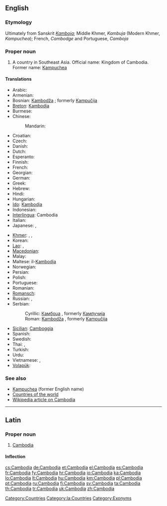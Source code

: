 ==English==
{{wikipedia}}

===Etymology===
Ultimately from Sanskrit ''[[Kamboja]]''; Middle Khmer, ''Kambuja'' (Modern Khmer, ''Kampuchea'');  French, ''Cambodge'' and Portuguese, ''Camboja''

===Proper noun===
{{en-proper noun}}

# A country in Southeast Asia. Official name: Kingdom of Cambodia. Former name: [[Kampuchea]]

====Translations====
{{trans-top|country in Southeast Asia}}
* Arabic: {{t|ar|كامبوديا|f|tr=kambuudiya, kambodiya}}
* Armenian: {{t-|hy|Կամբոջա|tr=Kamboǰa}}
* Bosnian: [[Kambodža]] {{f}}; formerly [[Kampučija]] {{f}}
* [[Breton]]: [[Kambodja]]
* Burmese: {{t|my|ကမ္ဘောဒီးယားနိုင်ငံ|sc=Mymr|xs=Burmese}}
* Chinese:
*: Mandarin: {{t-|cmn|柬埔寨|tr=Jiǎnpǔzhài|sc=Hani}}
* Croatian: {{t+|hr|Kambodža|f}}
* Czech: {{t-|cs|Kambodža|f}}
* Danish: {{t-|da|Cambodja}}
* Dutch: {{t+|nl|Cambodja}}
* Esperanto: {{t-|eo|Kamboĝo|xs=Esperanto}}
* Finnish: {{t+|fi|Kambodža}}
* French: {{t+|fr|Cambodge|m}}
* Georgian: {{t|ka|კამბოჯა|tr=kamboja|sc=Geor|xs=Georgian}}
* German: {{t+|de|Kambodscha}}
* Greek: {{t+|el|Καμπότζη|f|tr=Kambótzi}}
* Hebrew: {{t|he|קמבודיה|f|tr=qambodia}}
* Hindi: {{t|hi|कम्बोडिया|m|tr=kamboḍiyā|xs=Hindi}}
* Hungarian: {{t+|hu|Kambodzsa}}
* [[Ido]]: [[Kambodja]]
* Indonesian: {{t-|id|Kamboja|xs=Indonesian}}
* [[Interlingua]]: Cambodia
* Italian: {{t-|it|Cambogia|f}}
* Japanese: {{t-|ja|カンボディア|tr=Kambodia}}, {{t+|ja|カンボジア|tr=Kambojia}}
{{trans-mid}}
* [[Khmer]]: {{t-|km|ប្រទេសកម្ពុជា|tr=bprədtēh gəmbpŭjīə|sc=Khmr|xs=Khmer}},  {{t-|km|ស្រុកខ្មែរ|tr=srok kmae|sc=Khmr|xs=Khmer}},  {{t+|km|កម្ពុជា|tr=gəmbpŭjīə|sc=Khmr|xs=Khmer}}
* Korean: {{t+|ko|캄보디아|tr=Kambodia|sc=Hang}}
* [[Lao]]: {{t-|lo|ກຳພູຊາ|tr=kam-phuu-saa|sc=Laoo|xs=Lao}}, {{t|lo|ກຳປູເຈຍ|tr=Kāṁpūčiẏa|sc=Laoo}}
* [[Macedonian]]: {{t+|mk|Камбоџа|f|tr=Kambódža}}
* Malay: {{t-|ms|Kemboja|xs=Malay}}
* Maltese: il-[[Kambodja]]
* Norwegian: {{t+|no|Kambodsja}}
* Persian: {{t+|fa|کامبوج|tr=Kâmbuj|xs=Persian}}
* Polish: {{t+|pl|Kambodża}}
* Portuguese: {{t+|pt|Camboja}}
* Romanian: {{t-|ro|Cambodgia|f}}
* [[Romansch]]: {{t|rm|Cambodscha|f}}
* Russian: {{t+|ru|Камбоджа|tr=Kambódža}},  {{qualifier|former name}} {{t-|ru|Кампучия|f|tr=Kampúčija, Kampučíja}}
* Serbian:
*: Cyrillic: [[Камбоџа]] {{f}}, formerly [[Кампучија]] {{f}}
*: Roman: [[Kambodža]] {{f}}, formerly [[Kampučija]] {{f}}
* [[Sicilian]]: [[Camboggia]] {{f}}
* Spanish: {{t+|es|Camboya}}
* Swedish: {{t+|sv|Kambodja}}
* Thai: {{qualifier|official}} {{t+|th|กัมพูชา|tr=Kâmpūčhā}},  {{qualifier|dialect}} {{t+|th|เขมร|tr=Khamen}}
* Turkish: {{t+|tr|Kamboçya}}
* Urdu: {{t|ur|کمبوڈیا|m|tr=kamboḍiyā|sc=ur-Arab}}
* Vietnamese: {{t-|vi|Campuchia|xs=Vietnamese}}, {{t|vi|nước Campuchia|xs=Vietnamese}}
* [[Volapük]]: {{t+|vo|Kambocän|xs=Volapük}}
{{trans-bottom}}

===See also===
* [[Kampuchea]] (former English name)
* [[Appendix:Countries of the world|Countries of the world]]
* [[w:Cambodia|Wikipedia article on Cambodia]]

----

==Latin==
{{wikipedia|lang=la}}

===Proper noun===
{{la-proper noun|Cambodia|Cambodiae|Cambodiae|f|first}}

# [[Cambodia#English|Cambodia]]

====Inflection====
{{la-decl-1st-loc|Cambodi|Cambodi}}

[[Category:Countries]]
[[Category:la:Countries]]
[[Category:Exonyms]]

[[cs:Cambodia]]
[[de:Cambodia]]
[[et:Cambodia]]
[[el:Cambodia]]
[[es:Cambodia]]
[[fr:Cambodia]]
[[fy:Cambodia]]
[[hr:Cambodia]]
[[io:Cambodia]]
[[ka:Cambodia]]
[[lo:Cambodia]]
[[lt:Cambodia]]
[[hu:Cambodia]]
[[km:Cambodia]]
[[pl:Cambodia]]
[[pt:Cambodia]]
[[ru:Cambodia]]
[[fi:Cambodia]]
[[sv:Cambodia]]
[[ta:Cambodia]]
[[th:Cambodia]]
[[tr:Cambodia]]
[[uk:Cambodia]]
[[zh:Cambodia]]